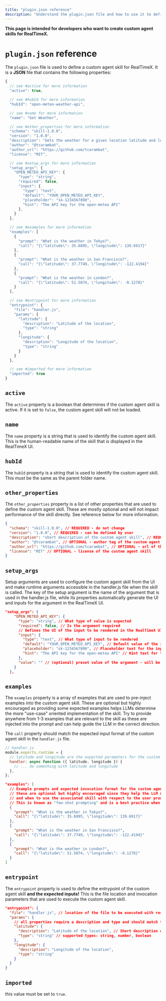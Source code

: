 ```yaml
---
title: "plugin.json reference"
description: "Understand the plugin.json file and how to use it to define custom agent skills for RealTimeX."
---
```


**This page is intended for developers who want to create custom agent skills for RealTimeX.**

# `plugin.json` reference

The `plugin.json` file is used to define a custom agent skill for RealTimeX. It is a **JSON** file that contains the following properties:

```js
{
  // see #active for more information
  "active": true,

  // see #hubId for more information
  "hubId": "open-meteo-weather-api",

  // see #name for more information
  "name": "Get Weather",

  // see #other_properties for more information
  "schema": "skill-1.0.0",
  "version": "1.0.0",
  "description": "Gets the weather for a given location latitude and longitude using the open-meteo API",
  "author": "@tcarambat",
  "author_url": "https://github.com/tcarambat",
  "license": "MIT",

  // see #setup_args for more information
  "setup_args": {
    "OPEN_METEO_API_KEY": {
      "type": "string",
      "required": false,
      "input": {
        "type": "text",
        "default": "YOUR_OPEN_METEO_API_KEY",
        "placeholder": "sk-1234567890",
        "hint": "The API key for the open-meteo API"
      },
    }
  },

  // see #examples for more information
  "examples": [
    {
      "prompt": "What is the weather in Tokyo?",
      "call": "{\"latitude\": 35.6895, \"longitude\": 139.6917}"
    },
    {
      "prompt": "What is the weather in San Francisco?",
      "call": "{\"latitude\": 37.7749, \"longitude\": -122.4194}"
    },
    {
      "prompt": "What is the weather in London?",
      "call": "{\"latitude\": 51.5074, \"longitude\": -0.1278}"
    }
  ],

  // see #entrypoint for more information
  "entrypoint": {
    "file": "handler.js",
    "params": {
      "latitude": {
        "description": "Latitude of the location",
        "type": "string"
      },
      "longitude": {
        "description": "Longitude of the location",
        "type": "string"
      }
    }
  },

  // see #imported for more information
  "imported": true
}
```

## `active`

The `active` property is a boolean that determines if the custom agent skill is active. If it is set to `false`, the custom agent skill will not be loaded.

## `name`

The `name` property is a string that is used to identify the custom agent skill. This is the human-readable name of the skill that is displayed in the RealTimeX UI.

## `hubId`

The `hubId` property is a string that is used to identify the custom agent skill. This must be the same as the parent folder name.

## `other_properties`

The `other_properties` property is a list of other properties that are used to define the custom agent skill. These are mostly optional and will not impact performance of the skill directly. See reference below for more information.

```json
{
  "schema": "skill-1.0.0", // REQUIRED - do not change
  "version": "1.0.0", // REQUIRED - can be defined by user
  "description": "short description of the custom agent skill", // REQUIRED
  "author": "@tcarambat", // OPTIONAL - author tag of the custom agent skill
  "author_url": "https://github.com/tcarambat", // OPTIONAL - url of the author of the custom agent skill
  "license": "MIT" // OPTIONAL - license of the custom agent skill
}
```

## `setup_args`

Setup arguments are used to configure the custom agent skill from the UI and make runtime arguments accessible in the handler.js file when the skill is called.
The key of the setup argument is the name of the argument that is used in the handler.js file, while its properties automatically generate the UI and inputs for the argument in the RealTimeX UI.

```json
"setup_args": {
    "OPEN_METEO_API_KEY": {
      "type": "string", // What type of value is expected
      "required": false, // Is the argument required
      // Defines the UI of the input to be rendered in the RealTimeX UI
      "input": {
        "type": "text", // What type of input to be rendered
        "default": "YOUR_OPEN_METEO_API_KEY", // Default value of the input
        "placeholder": "sk-1234567890", // Placeholder text for the input
        "hint": "The API key for the open-meteo API" // Hint text for the input
      },
      "value": "" // (optional) preset value of the argument - will be replaced by the user input in the RealTimeX UI, but can be hardcoded.
    }
  },
```

## `examples`

The `examples` property is a array of examples that are used to pre-inject examples into the custom agent skill. These are optional but highly encouraged as providing some expected examples helps LLMs determine the more "use-case" oriented implementation of the skill.
Try to provide anywhere from 1-3 examples that are relevant to the skill as these are injected into the prompt and can help guide the LLM in the correct direction.

The `call` property should match the expected input format of the custom agent skill in the `handler.js` file.

```js
// handler.js
module.exports.runtime = {
  // latitude and longitude are the expected parameters for the custom agent skill
  handler: async function ({ latitude, longitude }) {
    // ... do something with latitude and longitude
  },
};
```

```json
"examples": [
  // Example prompts and expected invocation format for the custom agent skill
  // these are optional but highly encouraged since they help the LLM understand the expected format of the custom agent skill
  // and when to use the associated skill with respect to the user prompt.
  // This is known as "few-shot prompting" and is a best practice when creating custom agent skills.
  {
    "prompt": "What is the weather in Tokyo?",
    "call": "{\"latitude\": 35.6895, \"longitude\": 139.6917}"
  },
  {
    "prompt": "What is the weather in San Francisco?",
    "call": "{\"latitude\": 37.7749, \"longitude\": -122.4194}"
  },
  {
    "prompt": "What is the weather in London?",
    "call": "{\"latitude\": 51.5074, \"longitude\": -0.1278}"
  }
]
```

## `entrypoint`

The `entrypoint` property is used to define the entrypoint of the custom agent skill **and the expected inputs!** This is the file location and invocation parameters that are used to execute the custom agent skill.

```json
"entrypoint": {
  "file": "handler.js", // location of the file to be executed with respect to the plugin.json file
  "params": {
    // all properties require a description and type and should match the expected input format of the custom agent skill in the handler.js file
    "latitude": {
      "description": "Latitude of the location", // Short description of the parameter purpose
      "type": "string" // supported types: string, number, boolean
    },
    "longitude": {
      "description": "Longitude of the location",
      "type": "string"
    }
  }
}
```

## `imported`

this value must be set to `true`.
